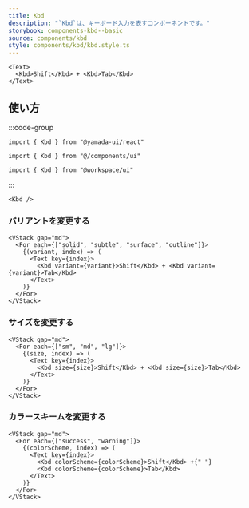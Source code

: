 ```yaml
---
title: Kbd
description: "`Kbd`は、キーボード入力を表すコンポーネントです。"
storybook: components-kbd--basic
source: components/kbd
style: components/kbd/kbd.style.ts
---
```


```tsx preview
<Text>
  <Kbd>Shift</Kbd> + <Kbd>Tab</Kbd>
</Text>
```

## 使い方

:::code-group

```tsx [package]
import { Kbd } from "@yamada-ui/react"
```

```tsx [alias]
import { Kbd } from "@/components/ui"
```

```tsx [monorepo]
import { Kbd } from "@workspace/ui"
```

:::

```tsx
<Kbd />
```

### バリアントを変更する

```tsx preview
<VStack gap="md">
  <For each={["solid", "subtle", "surface", "outline"]}>
    {(variant, index) => (
      <Text key={index}>
        <Kbd variant={variant}>Shift</Kbd> + <Kbd variant={variant}>Tab</Kbd>
      </Text>
    )}
  </For>
</VStack>
```

### サイズを変更する

```tsx preview
<VStack gap="md">
  <For each={["sm", "md", "lg"]}>
    {(size, index) => (
      <Text key={index}>
        <Kbd size={size}>Shift</Kbd> + <Kbd size={size}>Tab</Kbd>
      </Text>
    )}
  </For>
</VStack>
```

### カラースキームを変更する

```tsx preview
<VStack gap="md">
  <For each={["success", "warning"]}>
    {(colorScheme, index) => (
      <Text key={index}>
        <Kbd colorScheme={colorScheme}>Shift</Kbd> +{" "}
        <Kbd colorScheme={colorScheme}>Tab</Kbd>
      </Text>
    )}
  </For>
</VStack>
```
